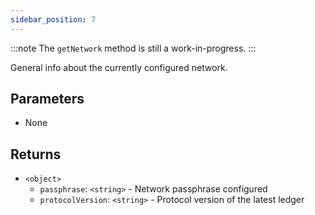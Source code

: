 ```yaml
---
sidebar_position: 7
---
```


:::note
The `getNetwork` method is still a work-in-progress.
:::

General info about the currently configured network.

## Parameters

- None

## Returns

- `<object>`
  - `passphrase`: `<string>` - Network passphrase configured
  - `protocolVersion`: `<string>` - Protocol version of the latest ledger
